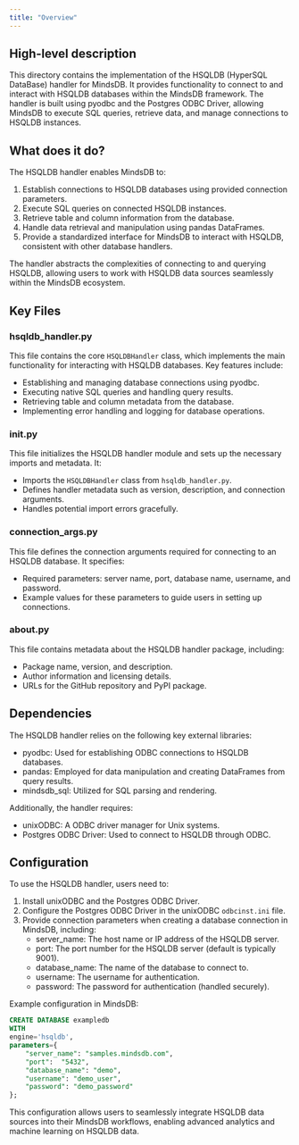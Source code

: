 ```yaml
---
title: "Overview"
---
```


## High-level description
This directory contains the implementation of the HSQLDB (HyperSQL DataBase) handler for MindsDB. It provides functionality to connect to and interact with HSQLDB databases within the MindsDB framework. The handler is built using pyodbc and the Postgres ODBC Driver, allowing MindsDB to execute SQL queries, retrieve data, and manage connections to HSQLDB instances.

## What does it do?
The HSQLDB handler enables MindsDB to:
1. Establish connections to HSQLDB databases using provided connection parameters.
2. Execute SQL queries on connected HSQLDB instances.
3. Retrieve table and column information from the database.
4. Handle data retrieval and manipulation using pandas DataFrames.
5. Provide a standardized interface for MindsDB to interact with HSQLDB, consistent with other database handlers.

The handler abstracts the complexities of connecting to and querying HSQLDB, allowing users to work with HSQLDB data sources seamlessly within the MindsDB ecosystem.

## Key Files

### hsqldb_handler.py
This file contains the core `HSQLDBHandler` class, which implements the main functionality for interacting with HSQLDB databases. Key features include:
- Establishing and managing database connections using pyodbc.
- Executing native SQL queries and handling query results.
- Retrieving table and column metadata from the database.
- Implementing error handling and logging for database operations.

### __init__.py
This file initializes the HSQLDB handler module and sets up the necessary imports and metadata. It:
- Imports the `HSQLDBHandler` class from `hsqldb_handler.py`.
- Defines handler metadata such as version, description, and connection arguments.
- Handles potential import errors gracefully.

### connection_args.py
This file defines the connection arguments required for connecting to an HSQLDB database. It specifies:
- Required parameters: server name, port, database name, username, and password.
- Example values for these parameters to guide users in setting up connections.

### __about__.py
This file contains metadata about the HSQLDB handler package, including:
- Package name, version, and description.
- Author information and licensing details.
- URLs for the GitHub repository and PyPI package.

## Dependencies
The HSQLDB handler relies on the following key external libraries:
- pyodbc: Used for establishing ODBC connections to HSQLDB databases.
- pandas: Employed for data manipulation and creating DataFrames from query results.
- mindsdb_sql: Utilized for SQL parsing and rendering.

Additionally, the handler requires:
- unixODBC: A ODBC driver manager for Unix systems.
- Postgres ODBC Driver: Used to connect to HSQLDB through ODBC.

## Configuration
To use the HSQLDB handler, users need to:
1. Install unixODBC and the Postgres ODBC Driver.
2. Configure the Postgres ODBC Driver in the unixODBC `odbcinst.ini` file.
3. Provide connection parameters when creating a database connection in MindsDB, including:
   - server_name: The host name or IP address of the HSQLDB server.
   - port: The port number for the HSQLDB server (default is typically 9001).
   - database_name: The name of the database to connect to.
   - username: The username for authentication.
   - password: The password for authentication (handled securely).

Example configuration in MindsDB:

```sql
CREATE DATABASE exampledb
WITH
engine='hsqldb',
parameters={
    "server_name": "samples.mindsdb.com",
    "port":  "5432",
    "database_name": "demo",
    "username": "demo_user",
    "password": "demo_password"
};
```

This configuration allows users to seamlessly integrate HSQLDB data sources into their MindsDB workflows, enabling advanced analytics and machine learning on HSQLDB data.